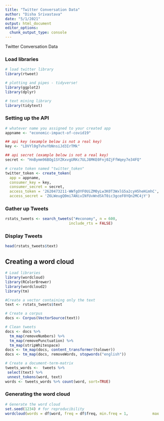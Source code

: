 ```yaml
---
title: "Twitter Conversation Data"
author: "Disha Srivastava"
date: "5/1/2021"
output: html_document
editor_options: 
  chunk_output_type: console
---
```


Twitter Conversation Data

### Load libraries 
```r
# load twitter library 
library(rtweet)

# plotting and pipes - tidyverse!
library(ggplot2)
library(dplyr)

# text mining library
library(tidytext)
```

### Setting up the API 
```r
# whatever name you assigned to your created app
appname <- "economic-impact-of-covid19"

## api key (example below is not a real key)
key <- "LDVYl0gTvhvYbNnsiJd3IrTMk"

## api secret (example below is not a real key)
secret <- "HnBymm96BOg1SYZKxvgURKc7ULJ8MKE0Fnj0ZjFfWqey7e34FQ"

# create token named "twitter_token"
twitter_token <- create_token(
  app = appname,
  consumer_key = key,
  consumer_secret = secret,
  access_token = '2620473211-WWfgOYF0UiZM0yLw3K0T3WxlG5a2cyH5heHimhC',
  access_secret = 'Z6LWeugQ0mi7ANivINfUvWndSkT0ic3gceF0YQn2MC4jY')
```

### Gather up Tweets 
```r
rstats_tweets <- search_tweets("#economy", n = 600,
                             include_rts = FALSE)
```

### Display Tweets 
```r
head(rstats_tweets$text)
```

## Creating a word cloud 
```r
# Load libraries 
library(wordcloud)
library(RColorBrewer)
library(wordcloud2)
library(tm)

#Create a vector containing only the text
text <- rstats_tweets$text

# Create a corpus  
docs <- Corpus(VectorSource(text))

# Clean tweets 
docs <- docs %>%
  tm_map(removeNumbers) %>%
  tm_map(removePunctuation) %>%
  tm_map(stripWhitespace)
docs <- tm_map(docs, content_transformer(tolower))
docs <- tm_map(docs, removeWords, stopwords("english"))

# Create a document-term-matrix
tweets_words <-  tweets %>%
 select(text) %>%
 unnest_tokens(word, text)
words <- tweets_words %>% count(word, sort=TRUE)
```

### Generating the word cloud 
```r
# Generate the word cloud
set.seed(1234) # for reproducibility 
wordcloud(words = df$word, freq = df$freq, min.freq = 1,           max.words=200, random.order=FALSE, rot.per=0.35,colors=brewer.pal(8, "Dark2"))
```
